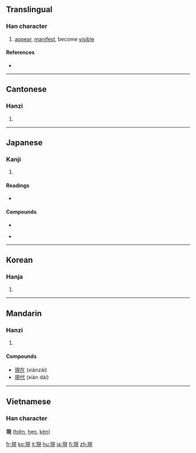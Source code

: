 {{also|现}}
==Translingual==

===Han character===
{{Han char|rn=96|rad=玉|as=07|sn=11|four=1611<sub>0</sub>|canj=一土月山山 (MGBUU)|ids=⿰[[王]][[見]]}}

# [[appear]], [[manifest]], become [[visible]]

====References====
* {{Han ref|kx=0732.220|dkj=21004|dj=1143.180|hdz=21116.030|uh=73FE|ud=29694|bh=B27B|bd=45691}}

----

==Cantonese==

===Hanzi===
{{yue-hanzi|jyut=|y=yin6|sim=现}}

# {{defn|Cantonese}}

----

==Japanese==

===Kanji===
{{ja-kanji|grade=5|rs=玉07}}

# {{defn|Japanese}}

====Readings====
* {{ja-readings|on=[[げん]] (gen), [[けん]] (ken)|kun=[[あらわれる]] (arawareru), [[あらわす]] (arawasu), [[うつつ]] (utsutsu)}}

====Compounds====
{{top2}}
* {{term|現代||the present day, modern times|tr=[[げんだい]], [[gendai]]|lang=ja|sc=Jpan}}
{{mid2}}
* {{term|現金||cash|tr=[[げんきん]], [[genkin]]|lang=ja|sc=Jpan}}
{{bottom}}

----

==Korean==

===Hanja===
{{ko-hanja|hangeul=[[현]]|eumhun=|rv=hyeon|mr=hyŏn|y=hyen}}

# {{defn|Korean}}

----

==Mandarin==

===Hanzi===
{{cmn-hanzi|sim=现|pin=[[xiàn]] ([[xian4]])|wg=hsien<sup>4</sup>}}

# {{defn|Mandarin}}

====Compounds====
* [[現在]] (xiànzài)
* [[現代]] (xiàn dài)

----

==Vietnamese==
===Han character===
'''現''' ([[hiện]], [[hẹn]], [[kén]])

[[fr:現]]
[[ko:現]]
[[it:現]]
[[hu:現]]
[[ja:現]]
[[fi:現]]
[[zh:現]]